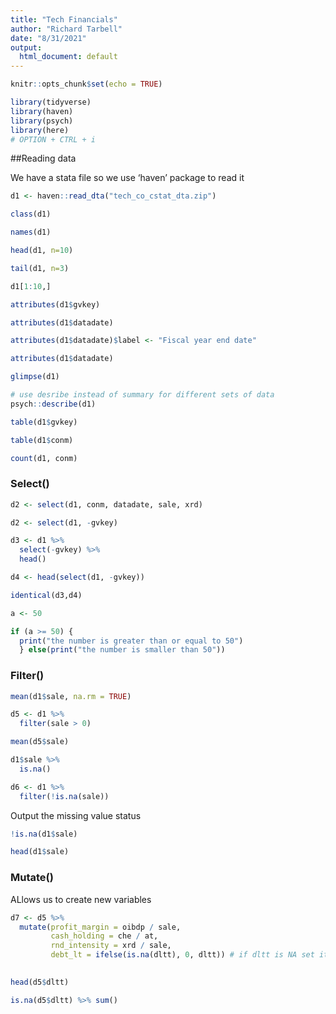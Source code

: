 ```yaml
---
title: "Tech Financials"
author: "Richard Tarbell"
date: "8/31/2021"
output: 
  html_document: default
---
```


```r
knitr::opts_chunk$set(echo = TRUE)

library(tidyverse)
library(haven)
library(psych)
library(here)
# OPTION + CTRL + i
```

##Reading data

We have a stata file so we use 'haven' package to read it
```r
d1 <- haven::read_dta("tech_co_cstat_dta.zip")
```



```r
class(d1)
```

```r
names(d1)
```


```r
head(d1, n=10)
```


```r
tail(d1, n=3)
```


```r
d1[1:10,]
```


```r
attributes(d1$gvkey)
```

```r
attributes(d1$datadate)
```

```r
attributes(d1$datadate)$label <- "Fiscal year end date"
```

```r
attributes(d1$datadate)
```


```r
glimpse(d1)
```

```r
# use desribe instead of summary for different sets of data
psych::describe(d1)
```


```r
table(d1$gvkey)
```


```r
table(d1$conm)
```

```r
count(d1, conm)
```

### Select()

```r
d2 <- select(d1, conm, datadate, sale, xrd)
```


```r
d2 <- select(d1, -gvkey)
```


```r
d3 <- d1 %>%
  select(-gvkey) %>%
  head()
```

```r
d4 <- head(select(d1, -gvkey))
```

```r
identical(d3,d4)
```

```r
a <- 50

if (a >= 50) {
  print("the number is greater than or equal to 50")
  } else(print("the number is smaller than 50"))
```

### Filter() 

```r
mean(d1$sale, na.rm = TRUE)
```


```r
d5 <- d1 %>%
  filter(sale > 0)
```

```r
mean(d5$sale)
```


```r
d1$sale %>%
  is.na()
```

```r
d6 <- d1 %>%
  filter(!is.na(sale))
```




Output the missing value status

```r
!is.na(d1$sale)

```


```r
head(d1$sale)
```

### Mutate()
ALlows us to create new variables

```r
d7 <- d5 %>%
  mutate(profit_margin = oibdp / sale,
         cash_holding = che / at,
         rnd_intensity = xrd / sale,
         debt_lt = ifelse(is.na(dltt), 0, dltt)) # if dltt is NA set it to 0. if not keep it as dltt
      
```

```r
head(d5$dltt)
```

```r
is.na(d5$dltt) %>% sum()
```


```r

```











